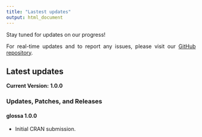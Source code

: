 ---
title: "Lastest updates"
output: html_document
---

<style>
body {
text-align: justify}
</style>

Stay tuned for updates on our progress!

For real-time updates and to report any issues, please visit our <a href="https://github.com/iMARES-group/glossa" target="_blank">GitHub repository</a>.

## **Latest updates**

**Current Version:** **1.0.0**

### Updates, Patches, and Releases

#### **glossa 1.0.0**

* Initial CRAN submission.


